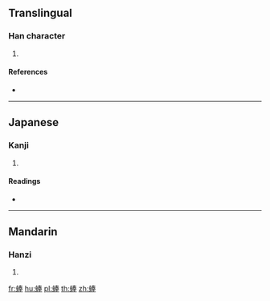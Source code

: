 {{character info/new}}
==Translingual==

===Han character===
{{Han char|rn=142|rad=虫|as=08|sn=14|four=|canj=LIQKQ}}

# {{defn|Han|sort=虫08}}

====References====
* {{Han ref|kx=1087.120|dkj=33178|dj=1554.090|hdz=42858.070|uh=872F|ud=34607}}

----

==Japanese==

===Kanji===
{{ja-kanji|grade=|rs=虫08}}

# {{defn|lang=ja|sort=虫08}}

====Readings====
* {{ja-readings|kanon=[[ほう]] (hō)|goon=[[ぼう]] (bō)|on=[[びょう]] (byō)|kun=[[どぶがい]] (dobugai)}}

----

==Mandarin==

===Hanzi===
{{cmn-hanzi|pin=[[bàng]] ([[bang4]]), [[miáo]] ([[miao2]])|wg=pang<sup>4</sup>, miao<sup>2</sup>}}

# {{defn|lang=cmn|sort=虫08}}

[[fr:蜯]]
[[hu:蜯]]
[[pl:蜯]]
[[th:蜯]]
[[zh:蜯]]